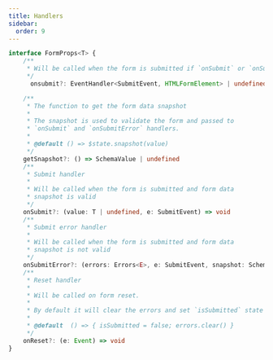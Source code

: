 ```yaml
---
title: Handlers
sidebar:
  order: 9
---
```


```typescript
interface FormProps<T> {
    /**
     * Will be called when the form is submitted if `onSubmit` or `onSubmitError` is not provided
     */
	  onsubmit?: EventHandler<SubmitEvent, HTMLFormElement> | undefined | null;

    /**
     * The function to get the form data snapshot
     * 
     * The snapshot is used to validate the form and passed to
     * `onSubmit` and `onSubmitError` handlers. 
     * 
     * @default () => $state.snapshot(value)
     */
    getSnapshot?: () => SchemaValue | undefined
    /**
     * Submit handler
     * 
     * Will be called when the form is submitted and form data
     * snapshot is valid
     */
    onSubmit?: (value: T | undefined, e: SubmitEvent) => void
    /**
     * Submit error handler
     * 
     * Will be called when the form is submitted and form data
     * snapshot is not valid
     */
    onSubmitError?: (errors: Errors<E>, e: SubmitEvent, snapshot: SchemaValue | undefined) => void
    /**
     * Reset handler
     * 
     * Will be called on form reset.
     * 
     * By default it will clear the errors and set `isSubmitted` state to `false`.
     * 
     * @default  () => { isSubmitted = false; errors.clear() }
     */
    onReset?: (e: Event) => void
}
```
